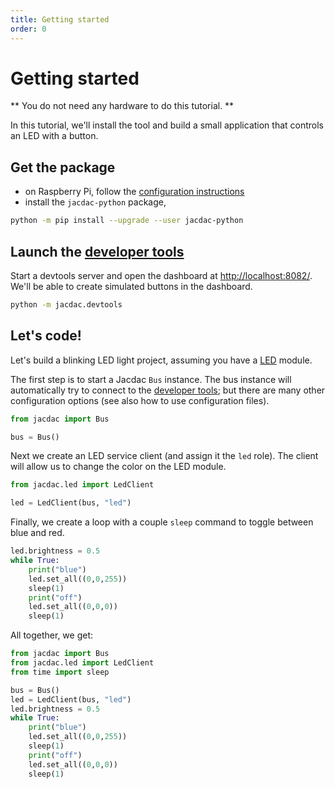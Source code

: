 ```yaml
---
title: Getting started
order: 0
---
```


# Getting started

** You do not need any hardware to do this tutorial. **

In this tutorial, we'll install the tool and build a small
application that controls an LED with a button.

## Get the package

-   on Raspberry Pi, follow the [configuration instructions](/clients/python/raspberry-pi)
-   install the `jacdac-python` package,

```bash copy
python -m pip install --upgrade --user jacdac-python
```

## Launch the [developer tools](/clients/python/devtools/)

Start a devtools server and open the dashboard at [http://localhost:8082/](http://localhost:8082/).
We'll be able to create simulated buttons in the dashboard.

```bash copy
python -m jacdac.devtools
```

## Let's code!

Let's build a blinking LED light project, assuming you have a [LED](/services/led) module.

The first step is to start a Jacdac `Bus` instance. The bus instance will automatically try to connect to the [developer tools](/clients/python/devtools);
but there are many other configuration options (see also how to use configuration files).

```python
from jacdac import Bus

bus = Bus()
```

Next we create an LED service client (and assign it the `led` role).
The client will allow us to change the color on the LED module.

```python
from jacdac.led import LedClient

led = LedClient(bus, "led")
```

Finally, we create a loop with a couple `sleep` command to
toggle between blue and red.

```python
led.brightness = 0.5
while True:
    print("blue")
    led.set_all((0,0,255))
    sleep(1)
    print("off")
    led.set_all((0,0,0))
    sleep(1)
```

All together, we get:

```python filename=blinky.py copy
from jacdac import Bus
from jacdac.led import LedClient
from time import sleep

bus = Bus()
led = LedClient(bus, "led")
led.brightness = 0.5
while True:
    print("blue")
    led.set_all((0,0,255))
    sleep(1)
    print("off")
    led.set_all((0,0,0))
    sleep(1)
```
